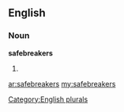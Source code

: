 ==English==

===Noun===
'''safebreakers'''

# {{plural of|[[safebreaker]]}}

[[Category:English plurals]]

[[ar:safebreakers]]
[[my:safebreakers]]
